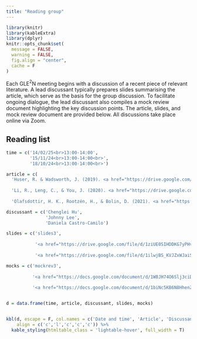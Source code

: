 ```yaml
---
title: "Reading group"
---
```

```r
library(knitr)
library(kableExtra)
library(dplyr)
knitr::opts_chunk$set(
  message = FALSE, 
  warning = FALSE,
  fig.align = "center",
  cache = F
)

```
<style>
  table th, table td {
    white-space: nowrap;
  }
  table th:nth-child(1), table td:nth-child(1) { width: 2cm; }
  table th:nth-child(2), table td:nth-child(2) { width: 5cm; }
  table th:nth-child(3), table td:nth-child(3) { width: 2cm; }
  table th:nth-child(4), table td:nth-child(4) { width: 2cm; }
  table th:nth-child(5), table td:nth-child(5) { width: 2cm; }
</style>

Each GLE$^2$N meeting begins with a discussion of a recent piece of relevant literature. A lead discussant typically prepares slides summarising the article, which serve as the basis for the group discussion. To facilitate ongoing dialogue, the lead discussant also compiles a mock review document highlighting the key discussion points. The article, slides, and mock review document are provided below. All discussions take place online via Zoom.

## Reading list
```r
time = c('14/02/25<br>13:00-14:00',
         '15/11/24<br>13:00-14:00<br>',
         '18/10/24<br>13:00-14:00<br>')

article = c(
  'Huser, R. & Wadsworth, J. (2019). <a href="https://drive.google.com/file/d/1wj2v60i9AZSbmcMRIJ1C59dCxnHyTxlP/view?usp=sharing" target="_blank">Modeling Spatial Processes with Unknown Extremal<br>Dependence Class</a>, <em>Journal of the American Statistical Association</em>, 114(525), 434–444.',
  
  'Li, R., Leng, C., & You, J. (2020). <a href="https://drive.google.com/file/d/1pnrSgfoF4xaHRdhWDoWHGL7OfRWrgyos/view?usp=sharing" target="_blank">Semiparametric Tail Index Regression</a>. <em>Journal of Business</em><br>&<em>Economic Statistics</em>, 40(1), 82–95.',
  
  'Olafsdottir, H. K., Rootzén, H., & Bolin, D. (2021). <a href="https://drive.google.com/file/d/1SDMxewRKqTujifQkXDTLoerxDuoVDrPI/view?usp=sharing" target="_blank">Extreme rainfall events in the<br>Northeastern United States become more frequent with rising temperatures, but their<br>intensity distribution remains stable</a>. <em>Journal of Climate</em>, 34(22), 8863-8877.')

discussant = c('Chenglei Hu',
               'Johnny Lee',
               'Daniela Castro-Camilo')

slides = c('slides3',
           
           '<a href="https://drive.google.com/file/d/1ziUE0SIHDDKG7yPHvJHgDI385KFOZMrW/view?usp=sharing" target="_blank">slides2</a>',
           
           '<a href="https://drive.google.com/file/d/1ilwjBS_KVJZxWJaiSYAFYU4_jJovFDEA/view?usp=sharing" target="_blank">slides1</a>')

mocks = c('mockrev3',
          
          '<a href="https://docs.google.com/document/d/1W8JH74O6Slj3ciDQSUdS5nKQ87ZjdfEzcvzHFsSzU4o/edit?usp=sharing" target="_blank">mockrev2</a>',
          
          '<a href="https://docs.google.com/document/d/1biNc5KB6N8HhenZgOqCDYQBZvIHmNwtfTSOy65XojY0/edit?usp=sharing" target="_blank">mockrev1</a>')


d = data.frame(time, article, discussant, slides, mocks)


kbl(d, escape = F, col.names = c('Date and time', 'Article', 'Discussant', 'Slides', 'Mock reviews'), 
    align = c('c','l','c','c','c')) %>%
  kable_styling(htmltable_class = 'lightable-hover', full_width = T)


```



